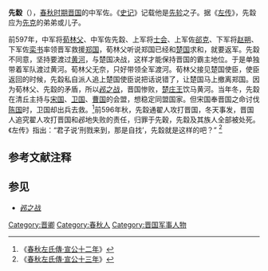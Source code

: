 {{模板:Infobox 先秦人物
|名称=先縠
|姓=
|氏=先
|名=縠
|字=
|别名=
|别字=
|谥号=
|时代=春秋
|国家=[[晋国|晋]] 
|身份=中军佐
|出生=
|逝世=前596年
}}
'''先縠'''（{{bd|？||前596年||catIdx=X}}），[[春秋时期|春秋时期]][[晋国|晋国]]的中军佐。《[[史记|史记]]》记载他是[[先轸|先轸]]之子。据《[[左传|左传]]》，先縠应为[[先克|先克]]的弟弟或儿子。

前597年，中军将[[荀林父|荀林父]]、中军佐先縠、上军将[[士会|士会]]、上军佐[[郤克|郤克]]、下军将[[赵朔|赵朔]]、下军佐[[栾书|栾书]]率领晋军救援[[郑国|郑国]]，荀林父听说郑国已经和[[楚国|楚国]]求和，就要返军。先縠不同意，坚持要渡过[[黄河|黄河]]，与楚国决战，这样才能保持晋国的霸主地位。于是单独带着军队渡过黄河。荀林父无奈，只好带领全军渡河。荀林父接见楚国使臣，使臣返回的时候，先縠私自派人追上楚国使臣说把话说错了，让楚国马上撤离郑国。因为荀林父、先縠的矛盾，所以[[邲之战|邲之战]]，晋国惨败，[[楚庄王|楚庄王]]饮马黄河。当年冬，先縠在清丘主持与[[宋国|宋国]]、[[卫国|卫国]]、[[曹国|曹国]]的会盟，想稳定同盟国家。但宋国奉晋国之命讨伐[[陈国|陈国]]时，卫国却出兵去救。<ref>《[[s:春秋左氏傳/宣公|春秋左氏傳·宣公十二年]]》</ref>前596年秋，先縠通翟人攻打晋国，冬天事发，晋国人追究翟人攻打晋国和邲地失败的责任，归罪于先穀，先縠及其族人全部被处死。《左传》指出：“君子说‘刑戮来到，那是自找’，先縠就是这样的吧？” <ref>《[[s:春秋左氏傳/宣公|春秋左氏傳·宣公十三年]]》</ref>

==参考文献注释==
{{Reflist}}
==参见==
*[[邲之战|邲之战]]
[[Category:晋卿|Category:晋卿]]
[[Category:春秋人|Category:春秋人]]
[[Category:晋国军事人物|Category:晋国军事人物]]